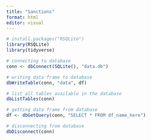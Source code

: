 ```yaml
---
title: "Sanctions"
format: html
editor: visual
---
```


```r

# install.packages("RSQLite")
library(RSQLite)
library(tidyverse)
```

```r

# connecting to database
conn <- dbConnect(SQLite(), "data.db")

# writing data frame to database
dbWriteTable(conn, "data", df)

# list all tables available in the database
dbListTables(conn)

# getting data frame from database
df <- dbGetQuery(conn, "SELECT * FROM df_name_here")

# disconnecting from database
dbDisconnect(conn)
```
